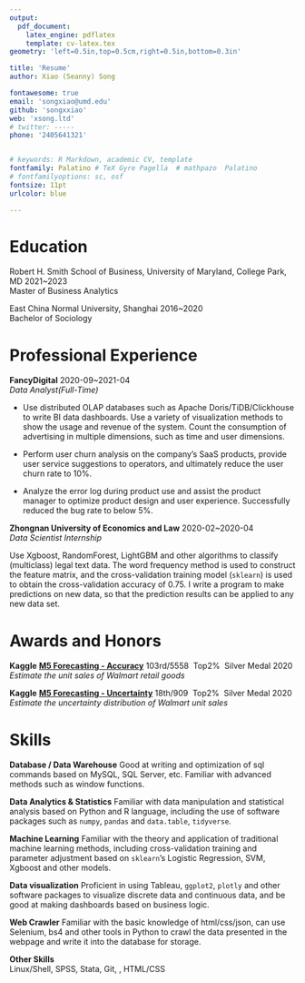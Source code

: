 ```yaml
---
output: 
  pdf_document:
    latex_engine: pdflatex
    template: cv-latex.tex
geometry: 'left=0.5in,top=0.5cm,right=0.5in,bottom=0.3in'

title: 'Resume'
author: Xiao (Seanny) Song

fontawesome: true
email: 'songxiao@umd.edu'
github: 'songxxiao'
web: 'xsong.ltd'
# twitter: -----
phone: '2405641321'


# keywords: R Markdown, academic CV, template
fontfamily: Palatino # TeX Gyre Pagella  # mathpazo  Palatino
# fontfamilyoptions: sc, osf
fontsize: 11pt
urlcolor: blue

---
```


# Education

Robert H. Smith School of Business, University of Maryland, College Park, MD \hfill 2021~2023   
Master of Business Analytics 

East China Normal University, Shanghai \hfill 2016~2020  
Bachelor of Sociology 

# Professional Experience

**FancyDigital** \hfill 2020-09~2021-04  
*Data Analyst(Full-Time)*

+ Use distributed OLAP databases such as Apache Doris/TiDB/Clickhouse to write BI data dashboards. Use a variety of visualization methods to show the usage and revenue of the system. Count the consumption of advertising in multiple dimensions, such as time and user dimensions.

+ Perform user churn analysis on the company's SaaS products, provide user service suggestions to operators, and ultimately reduce the user churn rate to 10%.

+ Analyze the error log during product use and assist the product manager to optimize product design and user experience. Successfully reduced the bug rate to below 5%.

**Zhongnan University of Economics and Law** \hfill 2020-02~2020-04   
*Data Scientist Internship*
 
Use Xgboost, RandomForest, LightGBM and other algorithms to classify (multiclass) legal text data. The word frequency method is used to construct the feature matrix, and the cross-validation training model (`sklearn`) is used to obtain the cross-validation accuracy of 0.75. I write a program to make predictions on new data, so that the prediction results can be applied to any new data set.


# Awards and Honors

**Kaggle**  [**M5 Forecasting - Accuracy**](https://www.kaggle.com/c/m5-forecasting-accuracy) \qquad 103rd/5558 \ Top2% \ Silver Medal \hfill 2020    
*Estimate the unit sales of Walmart retail goods*   


**Kaggle** [**M5 Forecasting - Uncertainty**](https://www.kaggle.com/c/m5-forecasting-uncertainty) \qquad 18th/909 \ Top2% \ Silver Medal  \hfill 2020  
*Estimate the uncertainty distribution of Walmart unit sales*   


# Skills

**Database / Data Warehouse** Good at writing and optimization of sql commands based on MySQL, SQL Server, etc. Familiar with advanced methods such as window functions.

**Data Analytics & Statistics** Familiar with data manipulation and statistical analysis based on Python and R language, including the use of software packages such as `numpy`, `pandas` and `data.table`, `tidyverse`.

**Machine Learning** Familiar with the theory and application of traditional machine learning methods, including cross-validation training and parameter adjustment based on `sklearn`'s Logistic Regression, SVM, Xgboost and other models.

**Data visualization** Proficient in using Tableau, `ggplot2`, `plotly` and other software packages to visualize discrete data and continuous data, and be good at making dashboards based on business logic.

**Web Crawler**  Familiar with the basic knowledge of html/css/json, can use Selenium, bs4 and other tools in Python to crawl the data presented in the webpage and write it into the database for storage.

**Other Skills**  
Linux/Shell, SPSS, Stata, Git, \LaTeX, HTML/CSS

<!---

**Data Analytics**  
Familiar with the principle and implementation of statistical analysis in R language, able to use `tidyverse`, `data.table` for data cleaning.  
Understand R language statistical analysis, derivation and implementation of LR, RNN, generalized linear model, K-means and other methods.  
Familiar with Python `pandas` library for manipulation of tabular data, `numpy` library for numerical operations.

**Data visualization**  
Familiar with R language `ggplot2`, Python `seaborn` `plotnine` library.

**Machine Learning**  
Understand the principles and implementation of Xgboost, LightGBM and other high-performance algorithms.  
Familiar with the implementation of various algorithms of Python `sklearn` library, including supervised learning and unsupervised learning.  
Understand the principles and implementation of natural language processing using `keras` deep learning framework.

**Big Data**  
Understand how to use R language `sparklyr` and other tools to connect and operate Hadoop and Spark clusters

**Other Skills**  
SQL, SPSS, Stata, Git, \LaTeX, MS Office, HTML/CSS

**Standard Examination**  
TOEFL \quad 103 \ *Reading* 29 *Listening* 27 *Speaking* 21 *Writing* 26  
GRE \quad *Verbal*  154 *Quantity* 167 *Writing* 3.5
--->















